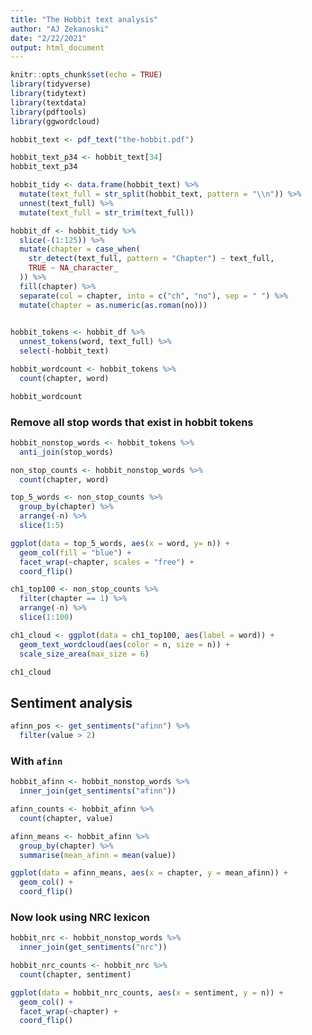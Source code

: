 ```yaml
---
title: "The Hobbit text analysis"
author: "AJ Zekanoski"
date: "2/22/2021"
output: html_document
---
```


```r
knitr::opts_chunk$set(echo = TRUE)
library(tidyverse)
library(tidytext)
library(textdata)
library(pdftools)
library(ggwordcloud)
```

```r
hobbit_text <- pdf_text("the-hobbit.pdf")

hobbit_text_p34 <- hobbit_text[34]
hobbit_text_p34

```

```r
hobbit_tidy <- data.frame(hobbit_text) %>% 
  mutate(text_full = str_split(hobbit_text, pattern = "\\n")) %>% 
  unnest(text_full) %>% 
  mutate(text_full = str_trim(text_full))
```

```r
hobbit_df <- hobbit_tidy %>% 
  slice(-(1:125)) %>% 
  mutate(chapter = case_when(
    str_detect(text_full, pattern = "Chapter") ~ text_full,
    TRUE ~ NA_character_
  )) %>% 
  fill(chapter) %>% 
  separate(col = chapter, into = c("ch", "no"), sep = " ") %>% 
  mutate(chapter = as.numeric(as.roman(no)))
  
```

```r
hobbit_tokens <- hobbit_df %>% 
  unnest_tokens(word, text_full) %>% 
  select(-hobbit_text)

hobbit_wordcount <- hobbit_tokens %>% 
  count(chapter, word)

hobbit_wordcount
```

### Remove all stop words that exist in hobbit tokens


```r
hobbit_nonstop_words <- hobbit_tokens %>% 
  anti_join(stop_words)

non_stop_counts <- hobbit_nonstop_words %>% 
  count(chapter, word)
```

```r
top_5_words <- non_stop_counts %>% 
  group_by(chapter) %>% 
  arrange(-n) %>% 
  slice(1:5)

ggplot(data = top_5_words, aes(x = word, y= n)) +
  geom_col(fill = "blue") +
  facet_wrap(~chapter, scales = "free") +
  coord_flip()
```

```r
ch1_top100 <- non_stop_counts %>% 
  filter(chapter == 1) %>% 
  arrange(-n) %>% 
  slice(1:100)

ch1_cloud <- ggplot(data = ch1_top100, aes(label = word)) +
  geom_text_wordcloud(aes(color = n, size = n)) +
  scale_size_area(max_size = 6)

ch1_cloud
```

## Sentiment analysis
```r
afinn_pos <- get_sentiments("afinn") %>% 
  filter(value > 2)
```

### With `afinn`

```r
hobbit_afinn <- hobbit_nonstop_words %>% 
  inner_join(get_sentiments("afinn"))

afinn_counts <- hobbit_afinn %>% 
  count(chapter, value)

afinn_means <- hobbit_afinn %>% 
  group_by(chapter) %>% 
  summarise(mean_afinn = mean(value))

ggplot(data = afinn_means, aes(x = chapter, y = mean_afinn)) +
  geom_col() +
  coord_flip()
```

### Now look using NRC lexicon

```r
hobbit_nrc <- hobbit_nonstop_words %>% 
  inner_join(get_sentiments("nrc"))

hobbit_nrc_counts <- hobbit_nrc %>% 
  count(chapter, sentiment)

ggplot(data = hobbit_nrc_counts, aes(x = sentiment, y = n)) +
  geom_col() +
  facet_wrap(~chapter) +
  coord_flip()
```

